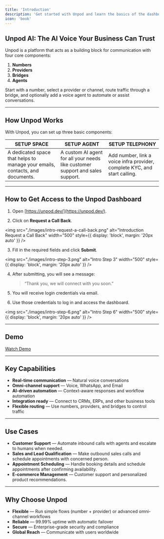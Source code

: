 ```yaml
---
title: 'Introduction'
description: 'Get started with Unpod and learn the basics of the dashboard'
icon: 'book'
---
```


## Unpod AI: The AI Voice Your Business Can Trust

Unpod is a platform that acts as a building block for communication with four core components:

1. **Numbers**
2. **Providers**
3. **Bridges**
4. **Agents**

Start with a number, select a provider or channel, route traffic through a bridge, and optionally add a voice agent to automate or assist conversations.

---

## How Unpod Works

With Unpod, you can set up three basic components:

| **SETUP SPACE** | **SETUP AGENT** | **SETUP TELEPHONY** |
|-----------------|-----------------|----------------------|
| A dedicated space that helps to manage your emails, contacts, and documents. | A custom AI agent for all your needs like customer support and sales support. | Add number, link a voice infra provider, complete KYC, and start calling. |

---

## How to Get Access to the Unpod Dashboard

1. Open [https://unpod.dev/](https://unpod.dev/).

2. Click on **Request a Call Back**.

<img src="./images/intro-request-a-call-back.png" alt="Introduction Request a Call Back" width="500" style={{ display: 'block', margin: '20px auto' }} />

3. Fill in the required fields and click **Submit**.  

<img src="./images/intro-step-3.png" alt="Intro Step 3" width="500" style={{ display: 'block', margin: '20px auto' }} />

4. After submitting, you will see a message:  
   > “Thank you, we will connect with you soon.”  

5. You will receive login credentials via email.  
6. Use those credentials to log in and access the dashboard.  

<img src="./images/intro-step-6.png" alt="Intro Step 6" width="500" style={{ display: 'block', margin: '20px auto' }} />

---

## Demo

[Watch Demo](https://drive.google.com/file/d/1SFkcnSLwcDqQG8Q4VwjABVDYpNQVMSPO/view?usp=drive_link)

---

## Key Capabilities

- **Real-time communication** — Natural voice conversations  
- **Omni-channel support** — Voice, WhatsApp, and Email  
- **AI-driven automation** — Context-aware responses and workflow automation  
- **Integration ready** — Connect to CRMs, ERPs, and other business tools  
- **Flexible routing** — Use numbers, providers, and bridges to control traffic  

---

## Use Cases

- **Customer Support** — Automate inbound calls with agents and escalate to humans when needed.  
- **Sales and Lead Qualification** — Make outbound sales calls and schedule appointments with concerned person.  
- **Appointment Scheduling** — Handle booking details and schedule appointments after confirming availability.  
- **E-commerce Management** — Customer support and personalized product recommendations.  

---

## Why Choose Unpod

- **Flexible** — Run simple flows (number + provider) or advanced omni-channel workflows  
- **Reliable** — 99.99% uptime with automatic failover  
- **Secure** — Enterprise-grade security and compliance  
- **Global Reach** — Communicate with users worldwide  
